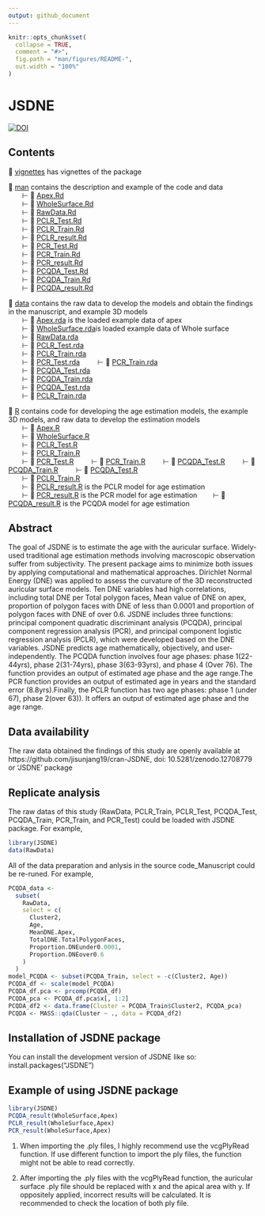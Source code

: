 ---
output: github_document
---

```{r, include = FALSE}
knitr::opts_chunk$set(
  collapse = TRUE,
  comment = "#>",
  fig.path = "man/figures/README-",
  out.width = "100%"
)
```

# JSDNE

<!-- badges: start -->
[![DOI](https://zenodo.org/badge/DOI/10.5281/zenodo.12708779.svg)](https://doi.org/10.5281/zenodo.12708779)
<!-- badges: end -->

## Contents

📂 [vignettes](/vignettes) has vignettes of the package\

📂 [man](/man) contains the description and example of the code and data\
  ⊢ 📄 [Apex.Rd](/man/Apex.Rd)\
  ⊢ 📄 [WholeSurface.Rd](/man/WholeSurface.Rd)\
  ⊢ 📄 [RawData.Rd](/man/RawData.Rd)\
  ⊢ 📄 [PCLR_Test.Rd](/man/PCLR_Test.Rd)\
  ⊢ 📄 [PCLR_Train.Rd](/man/PCLR_Train.Rd)\
  ⊢ 📄 [PCLR_result.Rd](/man/PCLR_result.Rd)\
  ⊢ 📄 [PCR_Test.Rd](/man/PCR_Test.Rd)\
  ⊢ 📄 [PCR_Train.Rd](/man/PCR_Train.Rd)\
  ⊢ 📄 [PCR_result.Rd](/man/PCR_result.Rd)\
  ⊢ 📄 [PCQDA_Test.Rd](/man/PCQDA_Test.Rd)\
  ⊢ 📄 [PCQDA_Train.Rd](/man/PCQDA_Train.Rd)\
  ⊢ 📄 [PCQDA_result.Rd](/man/PCQDA_result.Rd)\

📂 [data](/data) contains the raw data to develop the models and obtain the findings in the manuscript, and example 3D models\
  ⊢ 📄 [Apex.rda](/data/Apex.rda) is the loaded example data of apex\
  ⊢ 📄 [WholeSurface.rda](/data/WholeSurface.rda)is loaded example data of Whole surface\
  ⊢ 📄 [RawData.rda](/data/RawData.rda)\
  ⊢ 📄 [PCLR_Test.rda](/data/PCLR_Test.rda)\
  ⊢ 📄 [PCLR_Train.rda](/data/PCLR_Train.rda)\
  ⊢ 📄 [PCR_Test.rda](/data/PCR_Test.rda)\ 
  ⊢ 📄 [PCR_Train.rda](/data/PCR_Train.rda)\
  ⊢ 📄 [PCQDA_Test.rda](/data/PCQDA_Test.rda)\
  ⊢ 📄 [PCQDA_Train.rda](/data/PCQDA_Train.rda)\
  ⊢ 📄 [PCQDA_Test.rda](/data/PCQDA_Test.rda)\
  ⊢ 📄 [PCLR_Train.rda](/data/PCLR_Train.rda)\


📂 [R](/R) contains code for developing the age estimation models, the example 3D models, and raw data to develop the estimation models\
  ⊢ 📄 [Apex.R](/R/Apex.R)\
  ⊢ 📄 [WholeSurface.R](/R/WholeSurface.R)\
  ⊢ 📄 [PCLR_Test.R](/R/PCLR_Test.R)\
  ⊢ 📄 [PCLR_Train.R](/R/PCLR_Train.R)\
  ⊢ 📄 [PCR_Test.R](/R/PCR_Test.R)\ 
  ⊢ 📄 [PCR_Train.R](/R/PCR_Train.R)\ 
  ⊢ 📄 [PCQDA_Test.R](/R/PCQDA_Test.R)\ 
  ⊢ 📄 [PCQDA_Train.R](/R/PCQDA_Train.R)\ 
  ⊢ 📄 [PCQDA_Test.R](/R/PCQDA_Test.R)\
  ⊢ 📄 [PCLR_Train.R](/R/PCLR_Train.R)\
  ⊢ 📄 [PCLR_result.R](/R/PCLR_result.R) is the PCLR model for age estimation\
  ⊢ 📄 [PCR_result.R](/R/PCR_result.R) is the PCR model for age estimation
  ⊢ 📄 [PCQDA_result.R](/R/PCQDA_result.R) is the PCQDA model for age estimation\

## Abstract

The goal of JSDNE is to estimate the age with the auricular surface. Widely-used traditional age estimation methods involving macroscopic observation suffer from subjectivity. The present package aims to minimize both issues by applying computational and mathematical approaches. Dirichlet Normal Energy (DNE) was applied to assess the curvature of the 3D reconstructed auricular surface models. Ten DNE variables had high correlations, including total DNE per Total polygon faces, Mean value of DNE on apex, proportion of polygon faces with DNE of less than 0.0001 and proportion of polygon faces with DNE of over 0.6. JSDNE includes three functions: principal component quadratic discriminant analysis (PCQDA), principal component regression analysis (PCR), and principal component logistic regression analysis (PCLR), which were developed based on the DNE variables. JSDNE predicts age mathematically, objectively, and user-independently. The PCQDA function involves four age phases: phase 1(22-44yrs), phase 2(31-74yrs), phase 3(63-93yrs), and phase 4 (Over 76). The function provides an output of estimated age phase and the age range.The PCR function provides an output of estimated age in years and the standard error (8.8yrs).Finally, the PCLR function has two age phases: phase 1 (under 67), phase 2(over 63)). It offers an output of estimated age phase and the age range. 

## Data availability

The raw data obtained the findings of this study are openly available at https://github.com/jisunjang19/cran-JSDNE, doi: 10.5281/zenodo.12708779 or ‘JSDNE’ package

## Replicate analysis

The raw datas of this study (RawData, PCLR_Train, PCLR_Test, PCQDA_Test, PCQDA_Train, PCR_Train, and PCR_Test) could be loaded with JSDNE package. For example,

```r
library(JSDNE)
data(RawData)
`````

All of the data preparation and anlysis in the source code_Manuscript could be re-runed. For example, 

``` r
PCQDA_data <-
  subset(
    RawData,
    select = c(
      Cluster2,
      Age,
      MeanDNE.Apex,
      TotalDNE.TotalPolygonFaces,
      Proportion.DNEunder0.0001,
      Proportion.DNEover0.6
    )
  )
model_PCQDA <- subset(PCQDA_Train, select = -c(Cluster2, Age))
PCQDA_df <- scale(model_PCQDA)
PCQDA_df.pca <- prcomp(PCQDA_df)
PCQDA_pca <- PCQDA_df.pca$x[, 1:2]
PCQDA_df2 <- data.frame(Cluster = PCQDA_Train$Cluster2, PCQDA_pca)
PCQDA <- MASS::qda(Cluster ~ ., data = PCQDA_df2)
```

## Installation of JSDNE package

You can install the development version of JSDNE like so: install.packages("JSDNE")

## Example of using JSDNE package

```r
library(JSDNE)
PCQDA_result(WholeSurface,Apex)
PCLR_result(WholeSurface,Apex)
PCR_result(WholeSurface,Apex)
```

1. When importing the .ply files, I highly recommend use the vcgPlyRead function. If use different function to import the ply files, the function might not be able to read correctly. 

2. After importing the .ply files with the vcgPlyRead function, the auricular surface .ply file should be replaced with x and the apical area with y. If oppositely applied, incorrect results will be calculated. It is recommended to check the location of both ply file.




